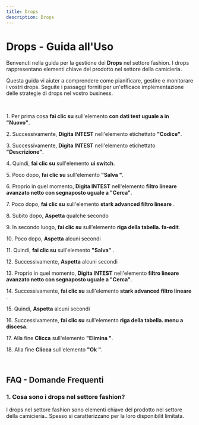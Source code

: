 ```yaml
---
title: Drops
description: Drops
---
```

# Drops \- Guida all\'Uso

Benvenuti nella guida per la gestione dei **Drops** nel settore fashion\. I drops rappresentano elementi chiave del prodotto nel settore della camicieria\.

Questa guida vi aiuter a comprendere come pianificare\, gestire e monitorare i vostri drops\. Seguite i passaggi forniti per un\'efficace implementazione delle strategie di drops nel vostro business\.

&nbsp;

1\. Per prima cosa **fai clic su** sull\'elemento **con dati test uguale a in \"Nuovo\"**\.

2\. Successivamente\, **Digita INTEST** nell\'elemento etichettato **\"Codice\"**\.

3\. Successivamente\, **Digita INTEST** nell\'elemento etichettato **\"Descrizione\"**\.

4\. Quindi\, **fai clic su** sull\'elemento **ui switch**\.

5\. Poco dopo\, **fai clic su** sull\'elemento **\"Salva \"**\.

6\. Proprio in quel momento\, **Digita INTEST** nell\'elemento **filtro lineare avanzato netto con segnaposto uguale a \"Cerca\"**\.

7\. Poco dopo\, **fai clic su** sull\'elemento **stark advanced filtro lineare** \.

8\. Subito dopo\, **Aspetta** qualche secondo

9\. In secondo luogo\, **fai clic su** sull\'elemento **riga della tabella\. fa\-edit**\.

10\. Poco dopo\, **Aspetta** alcuni secondi

11\. Quindi\, **fai clic su** sull\'elemento **\"Salva\"** \.

12\. Successivamente\, **Aspetta** alcuni secondi

13\. Proprio in quel momento\, **Digita INTEST** nell\'elemento **filtro lineare avanzato netto con segnaposto uguale a \"Cerca\"**\.

14\. Successivamente\, **fai clic su** sull\'elemento **stark advanced filtro lineare** \.

15\. Quindi\, **Aspetta** alcuni secondi

16\. Successivamente\, **fai clic su** sull\'elemento **riga della tabella\. menu a discesa**\.

17\. Alla fine **Clicca** sull\'elemento **\"Elimina \"**\.

18\. Alla fine **Clicca** sull\'elemento **\"Ok \"**\.

&nbsp;

## FAQ \- Domande Frequenti

### 1\. **Cosa sono i drops nel settore fashion\?**

I drops nel settore fashion sono  elementi chiave del prodotto nel settore della camicieria\.\. Spesso si caratterizzano per la loro disponibilit limitata\.

&nbsp;